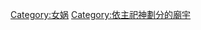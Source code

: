 {{Commons_category}}
{{Category_more|女娲}}

[[Category:女娲|Category:女娲]]
[[Category:依主祀神劃分的廟宇|Category:依主祀神劃分的廟宇]]